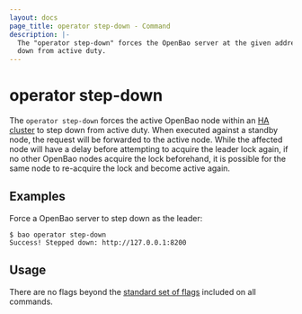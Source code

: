 ```yaml
---
layout: docs
page_title: operator step-down - Command
description: |-
  The "operator step-down" forces the OpenBao server at the given address to step
  down from active duty.
---
```


# operator step-down

The `operator step-down` forces the active OpenBao node within an [HA cluster](/vault/docs/concepts/ha)
to step down from active duty. When executed against a  standby node,  the
request will be forwarded to the active node.  While the  affected node will
have a delay before attempting to acquire  the leader lock again, if no other
OpenBao nodes acquire the lock beforehand, it is possible for the same node to
re-acquire the lock and become active again.

## Examples

Force a OpenBao server to step down as the leader:

```shell-session
$ bao operator step-down
Success! Stepped down: http://127.0.0.1:8200
```

## Usage

There are no flags beyond the [standard set of flags](/vault/docs/commands)
included on all commands.
